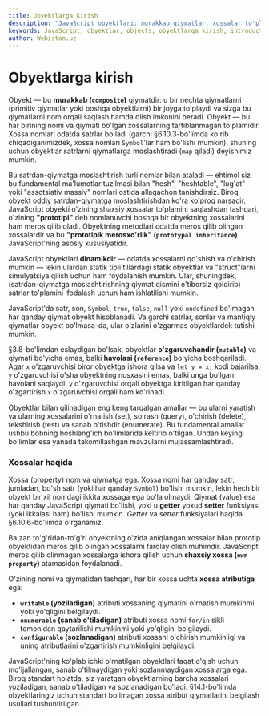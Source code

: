 ```yaml
---
title: Obyektlarga kirish
description: "JavaScript obyektlari: murakkab qiymatlar, xossalar to'plami, prototipik merosxo'rlik va obyektlarning asosiy tushunchalari."
keywords: JavaScript, obyektlar, objects, obyektlarga kirish, introduction to objects, xossalar, properties, prototip, prototype, merosxo'rlik, inheritance, murakkab qiymatlar, composite values, o'zgaruvchan, mutable, havola, reference, xossalar to'plami, collection of properties
author: Webiston.uz
---
```


# Obyektlarga kirish

Obyekt — bu **murakkab (`composite`)** qiymatdir: u bir nechta qiymatlarni (primitiv qiymatlar yoki boshqa obyektlarni) bir joyga to'playdi va sizga bu qiymatlarni nom orqali saqlash hamda olish imkonini beradi. Obyekt — bu har birining nomi va qiymati bo'lgan xossalarning tartiblanmagan to'plamidir. Xossa nomlari odatda satrlar bo'ladi (garchi §6.10.3-bo'limda ko'rib chiqadiganimizdek, xossa nomlari `Symbol`'lar ham bo'lishi mumkin), shuning uchun obyektlar satrlarni qiymatlarga moslashtiradi (`map` qiladi) deyishimiz mumkin.

Bu satrdan-qiymatga moslashtirish turli nomlar bilan ataladi — ehtimol siz bu fundamental ma'lumotlar tuzilmasi bilan "hesh", "heshtable", "lug'at" yoki "assotsiativ massiv" nomlari ostida allaqachon tanishdirsiz. Biroq obyekt oddiy satrdan-qiymatga moslashtirishdan ko'ra ko'proq narsadir. JavaScript obyekti o'zining shaxsiy xossalar to'plamini saqlashdan tashqari, o'zining **"prototipi"** deb nomlanuvchi boshqa bir obyektning xossalarini ham meros qilib oladi. Obyektning metodlari odatda meros qilib olingan xossalardir va bu **"prototipik merosxo'rlik" (`prototypal inheritance`)** JavaScript'ning asosiy xususiyatidir.

JavaScript obyektlari **dinamikdir** — odatda xossalarni qo'shish va o'chirish mumkin — lekin ulardan statik tipli tillardagi statik obyektlar va "struct"larni simulyatsiya qilish uchun ham foydalanish mumkin. Ular, shuningdek, (satrdan-qiymatga moslashtirishning qiymat qismini e'tiborsiz qoldirib) satrlar to'plamini ifodalash uchun ham ishlatilishi mumkin.

JavaScript'da satr, son, `Symbol`, `true`, `false`, `null` yoki `undefined` bo'lmagan har qanday qiymat obyekt hisoblanadi. Va garchi satrlar, sonlar va mantiqiy qiymatlar obyekt bo'lmasa-da, ular o'zlarini o'zgarmas obyektlardek tutishi mumkin.

§3.8-bo'limdan eslaydigan bo'lsak, obyektlar **o'zgaruvchandir (`mutable`)** va qiymati bo'yicha emas, balki **havolasi (`reference`)** bo'yicha boshqariladi. Agar `x` o'zgaruvchisi biror obyektga ishora qilsa va `let y = x;` kodi bajarilsa, `y` o'zgaruvchisi o'sha obyektning nusxasini emas, balki unga bo'lgan havolani saqlaydi. `y` o'zgaruvchisi orqali obyektga kiritilgan har qanday o'zgartirish `x` o'zgaruvchisi orqali ham ko'rinadi.

Obyektlar bilan qilinadigan eng keng tarqalgan amallar — bu ularni yaratish va ularning xossalarini o'rnatish (set), so'rash (query), o'chirish (delete), tekshirish (test) va sanab o'tishdir (enumerate). Bu fundamental amallar ushbu bobning boshlang'ich bo'limlarida keltirib o'tilgan. Undan keyingi bo'limlar esa yanada takomillashgan mavzularni mujassamlashtiradi.

### Xossalar haqida

Xossa (property) nom va qiymatga ega. Xossa nomi har qanday satr, jumladan, bo'sh satr (yoki har qanday `Symbol`) bo'lishi mumkin, lekin hech bir obyekt bir xil nomdagi ikkita xossaga ega bo'la olmaydi. Qiymat (value) esa har qanday JavaScript qiymati bo'lishi, yoki u **getter** yoxud **setter** funksiyasi (yoki ikkalasi ham) bo'lishi mumkin. _Getter_ va _setter_ funksiyalari haqida §6.10.6-bo'limda o'rganamiz.

Ba'zan to'g'ridan-to'g'ri obyektning o'zida aniqlangan xossalar bilan prototip obyektidan meros qilib olingan xossalarni farqlay olish muhimdir. JavaScript meros qilib olinmagan xossalarga ishora qilish uchun **shaxsiy xossa (`own property`)** atamasidan foydalanadi.

O'zining nomi va qiymatidan tashqari, har bir xossa uchta **xossa atributiga** ega:

- **`writable` (yoziladigan)** atributi xossaning qiymatini o'rnatish mumkinmi yoki yo'qligini belgilaydi.
- **`enumerable` (sanab o'tiladigan)** atributi xossa nomi `for/in` sikli tomonidan qaytarilishi mumkinmi yoki yo'qligini belgilaydi.
- **`configurable` (sozlanadigan)** atributi xossani o'chirish mumkinligi va uning atributlarini o'zgartirish mumkinligini belgilaydi.

JavaScript'ning ko'plab ichki o'rnatilgan obyektlari faqat o'qish uchun mo'ljallangan, sanab o'tilmaydigan yoki sozlanmaydigan xossalarga ega. Biroq standart holatda, siz yaratgan obyektlarning barcha xossalari yoziladigan, sanab o'tiladigan va sozlanadigan bo'ladi. §14.1-bo'limda obyektlaringiz uchun standart bo'lmagan xossa atribut qiymatlarini belgilash usullari tushuntirilgan.